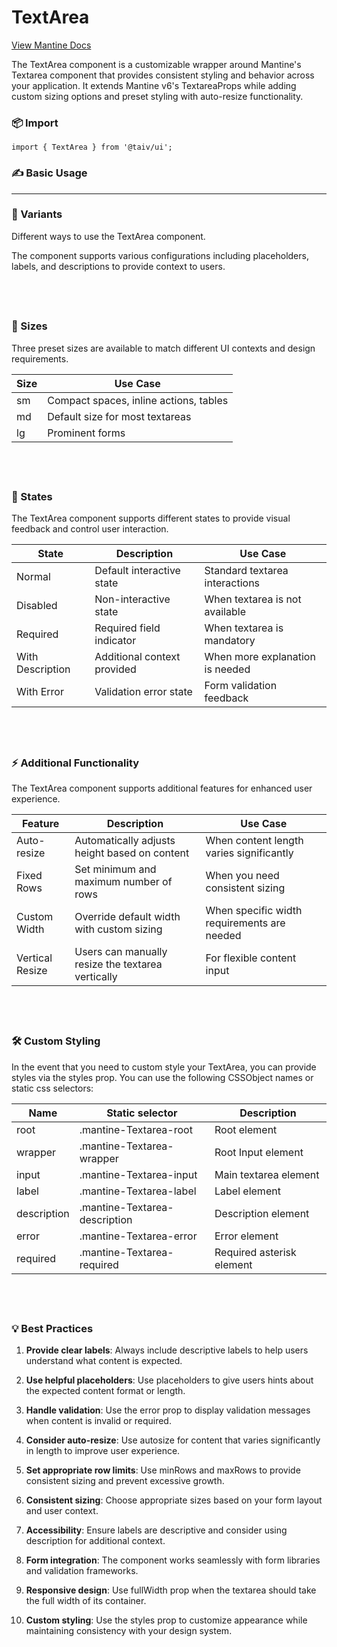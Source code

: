 
<Meta of={TextAreaStories} />

# TextArea

[View Mantine Docs](https://v6.mantine.dev/core/textarea/)

The TextArea component is a customizable wrapper around Mantine's Textarea component that provides consistent styling and behavior across your application. It extends Mantine v6's TextareaProps while adding custom sizing options and preset styling with auto-resize functionality.

### 📦 Import

```tsx
import { TextArea } from '@taiv/ui';
```

### ✍️ Basic Usage

<Canvas of={TextAreaStories.Default} height={900} />
<Controls of={TextAreaStories.Default} />

---

### 📐 Variants

Different ways to use the TextArea component.

<Story of={TextAreaStories.Variants} />

The component supports various configurations including placeholders, labels, and descriptions to provide context to users.

## <br />

### 📏 Sizes

Three preset sizes are available to match different UI contexts and design requirements.

<Story of={TextAreaStories.Sizes} />

<table>
  <thead>
    <tr>
      <th>Size</th>
      <th>Use Case</th>
    </tr>
  </thead>
  <tbody>
    <tr>
      <td>sm</td>
      <td>Compact spaces, inline actions, tables</td>
    </tr>
    <tr>
      <td>md</td>
      <td>Default size for most textareas</td>
    </tr>
    <tr>
      <td>lg</td>
      <td>Prominent forms</td>
    </tr>
  </tbody>
</table>

## <br />

### 🔄 States

The TextArea component supports different states to provide visual feedback and control user interaction.

<Story of={TextAreaStories.States} />

<table>
  <thead>
    <tr>
      <th>State</th>
      <th>Description</th>
      <th>Use Case</th>
    </tr>
  </thead>
  <tbody>
    <tr>
      <td>Normal</td>
      <td>Default interactive state</td>
      <td>Standard textarea interactions</td>
    </tr>
    <tr>
      <td>Disabled</td>
      <td>Non-interactive state</td>
      <td>When textarea is not available</td>
    </tr>
    <tr>
      <td>Required</td>
      <td>Required field indicator</td>
      <td>When textarea is mandatory</td>
    </tr>
    <tr>
      <td>With Description</td>
      <td>Additional context provided</td>
      <td>When more explanation is needed</td>
    </tr>
    <tr>
      <td>With Error</td>
      <td>Validation error state</td>
      <td>Form validation feedback</td>
    </tr>
  </tbody>
</table>

## <br />

### ⚡ Additional Functionality

The TextArea component supports additional features for enhanced user experience.

<Story of={TextAreaStories.AdditionalFunctionality} />

<table>
  <thead>
    <tr>
      <th>Feature</th>
      <th>Description</th>
      <th>Use Case</th>
    </tr>
  </thead>
  <tbody>
    <tr>
      <td>Auto-resize</td>
      <td>Automatically adjusts height based on content</td>
      <td>When content length varies significantly</td>
    </tr>
    <tr>
      <td>Fixed Rows</td>
      <td>Set minimum and maximum number of rows</td>
      <td>When you need consistent sizing</td>
    </tr>
    <tr>
      <td>Custom Width</td>
      <td>Override default width with custom sizing</td>
      <td>When specific width requirements are needed</td>
    </tr>
    <tr>
      <td>Vertical Resize</td>
      <td>Users can manually resize the textarea vertically</td>
      <td>For flexible content input</td>
    </tr>
  </tbody>
</table>

## <br />

### 🛠️ Custom Styling

In the event that you need to custom style your TextArea, you can provide styles via the styles prop. You can use the following CSSObject names or static css selectors:

<Story of={TextAreaStories.CustomStyling} />

<table>
  <thead>
    <tr>
      <th>Name</th>
      <th>Static selector</th>
      <th>Description</th>
    </tr>
  </thead>
  <tbody>
    <tr>
      <td>root</td>
      <td>.mantine-Textarea-root</td>
      <td>Root element</td>
    </tr>
    <tr>
      <td>wrapper</td>
      <td>.mantine-Textarea-wrapper</td>
      <td>Root Input element</td>
    </tr>
    <tr>
      <td>input</td>
      <td>.mantine-Textarea-input</td>
      <td>Main textarea element</td>
    </tr>
    <tr>
      <td>label</td>
      <td>.mantine-Textarea-label</td>
      <td>Label element</td>
    </tr>
    <tr>
      <td>description</td>
      <td>.mantine-Textarea-description</td>
      <td>Description element</td>
    </tr>
    <tr>
      <td>error</td>
      <td>.mantine-Textarea-error</td>
      <td>Error element</td>
    </tr>
    <tr>
      <td>required</td>
      <td>.mantine-Textarea-required</td>
      <td>Required asterisk element</td>
    </tr>
  </tbody>
</table>

## <br />

### 💡 Best Practices

1. **Provide clear labels**: Always include descriptive labels to help users understand what content is expected.

2. **Use helpful placeholders**: Use placeholders to give users hints about the expected content format or length.

3. **Handle validation**: Use the error prop to display validation messages when content is invalid or required.

4. **Consider auto-resize**: Use autosize for content that varies significantly in length to improve user experience.

5. **Set appropriate row limits**: Use minRows and maxRows to provide consistent sizing and prevent excessive growth.

6. **Consistent sizing**: Choose appropriate sizes based on your form layout and user context.

7. **Accessibility**: Ensure labels are descriptive and consider using description for additional context.

8. **Form integration**: The component works seamlessly with form libraries and validation frameworks.

9. **Responsive design**: Use fullWidth prop when the textarea should take the full width of its container.

10. **Custom styling**: Use the styles prop to customize appearance while maintaining consistency with your design system.
